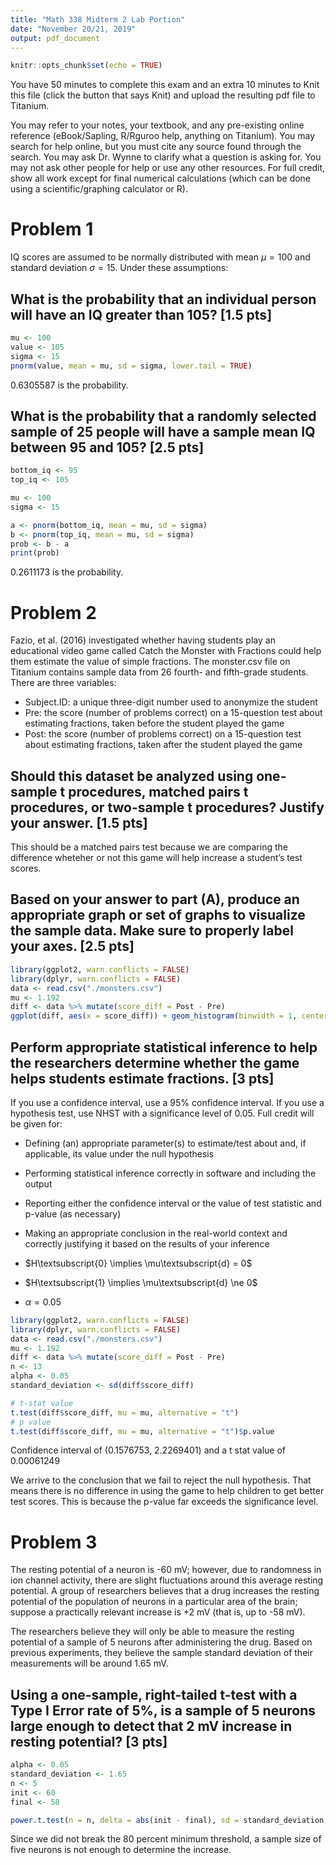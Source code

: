 ---
title: "Math 338 Midterm 2 Lab Portion"
date: "November 20/21, 2019"
output: pdf_document
---

```{r setup, include=FALSE}
knitr::opts_chunk$set(echo = TRUE)
```
\textbf{NAME: JARED DYRESON}

You have 50 minutes to complete this exam and an extra 10 minutes to Knit this file (click the button that says Knit) and upload the resulting pdf file to Titanium. 

You may refer to your notes, your textbook, and any pre-existing online reference (eBook/Sapling, R/Rguroo help, anything on Titanium). You may search for help online, but you must cite any source found through the search. You may ask Dr. Wynne to clarify what a question is asking for. You may not ask other people for help or use any other resources.
For full credit, show all work except for final numerical calculations (which can be done using a scientific/graphing calculator or R).

# Problem 1

IQ scores are assumed to be normally distributed with mean $\mu = 100$ and standard deviation $\sigma = 15$. Under these assumptions:

## What is the probability that an individual person will have an IQ greater than 105? [1.5 pts]

```{r Problem 1a}
mu <- 100
value <- 105
sigma <- 15
pnorm(value, mean = mu, sd = sigma, lower.tail = TRUE)
```

0.6305587 is the probability.

## What is the probability that a randomly selected sample of 25 people will have a sample mean IQ between 95 and 105? [2.5 pts]

```{r Problem 1b}
bottom_iq <- 95
top_iq <- 105

mu <- 100
sigma <- 15

a <- pnorm(bottom_iq, mean = mu, sd = sigma)
b <- pnorm(top_iq, mean = mu, sd = sigma)
prob <- b - a
print(prob)
```

0.2611173 is the probability.

# Problem 2

Fazio, et al. (2016) investigated whether having students play an educational video game called Catch the Monster with Fractions could help them estimate the value of simple fractions. The monster.csv file on Titanium contains sample data from 26 fourth- and fifth-grade students.  There are three variables:

*	Subject.ID: a unique three-digit number used to anonymize the student
*	Pre: the score (number of problems correct) on a 15-question test about estimating fractions, taken before the student played the game
*	Post: the score (number of problems correct) on a 15-question test about estimating fractions, taken after the student played the game

## Should this dataset be analyzed using one-sample t procedures, matched pairs t procedures, or two-sample t procedures? Justify your answer. [1.5 pts]

This should be a matched pairs test because we are comparing the difference wheteher or not this game will help increase a student's test scores.

## Based on your answer to part (A), produce an appropriate graph or set of graphs to visualize the sample data. Make sure to properly label your axes. [2.5 pts]

```{r Problem 2b}
library(ggplot2, warn.conflicts = FALSE)
library(dplyr, warn.conflicts = FALSE)
data <- read.csv("./monsters.csv")
mu <- 1.192
diff <- data %>% mutate(score_diff = Post - Pre)
ggplot(diff, aes(x = score_diff)) + geom_histogram(binwidth = 1, center = mu) + labs(title = "Playing game difference (Post - Pre)")
```

## Perform appropriate statistical inference to help the researchers determine whether the game helps students estimate fractions. [3 pts]

If you use a confidence interval, use a 95% confidence interval. If you use a hypothesis test, use NHST with a significance level of 0.05. Full credit will be given for:

*	Defining (an) appropriate parameter(s) to estimate/test about and, if applicable, its value under the null hypothesis
*	Performing statistical inference correctly in software and including the output
*	Reporting either the confidence interval or the value of test statistic and p-value (as necessary)
*	Making an appropriate conclusion in the real-world context and correctly justifying it based on the results of your inference

- $H\textsubscript{0} \implies \mu\textsubscript{d} = 0$
- $H\textsubscript{1} \implies \mu\textsubscript{d} \ne 0$
- $\alpha = 0.05$


```{r Problem 2c}
library(ggplot2, warn.conflicts = FALSE)
library(dplyr, warn.conflicts = FALSE)
data <- read.csv("./monsters.csv")
mu <- 1.192
diff <- data %>% mutate(score_diff = Post - Pre)
n <- 13
alpha <- 0.05
standard_deviation <- sd(diff$score_diff)

# t-stat value
t.test(diff$score_diff, mu = mu, alternative = "t")
# p value
t.test(diff$score_diff, mu = mu, alternative = "t")$p.value
```

Confidence interval of (0.1576753, 2.2269401) and a t stat value of 0.00061249


We arrive to the conclusion that we fail to reject the null hypothesis. That means there is no difference in using the game to help children to get better test scores.
This is because the p-value far exceeds the significance level.


# Problem 3

The resting potential of a neuron is -60 mV; however, due to randomness in ion channel activity, there are slight fluctuations around this average resting potential. A group of researchers believes that a drug increases the resting potential of the population of neurons in a particular area of the brain; suppose a practically relevant increase is +2 mV (that is, up to -58 mV).

The researchers believe they will only be able to measure the resting potential of a sample of 5 neurons after administering the drug. Based on previous experiments, they believe the sample standard deviation of their measurements will be around 1.65 mV. 

## Using a one-sample, right-tailed t-test with a Type I Error rate of 5%, is a sample of 5 neurons large enough to detect that 2 mV increase in resting potential? [3 pts]

```{r Problem 3a}
alpha <- 0.05
standard_deviation <- 1.65
n <- 5
init <- 60
final <- 58

power.t.test(n = n, delta = abs(init - final), sd = standard_deviation, sig.level = alpha, type = "one.sample", alternative = "two.sided")$power
```

Since we did not break the 80 percent minimum threshold, a sample size of five neurons is not enough to determine the increase.
